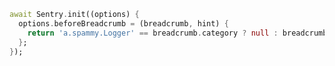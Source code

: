```dart {3}
await Sentry.init((options) {
  options.beforeBreadcrumb = (breadcrumb, hint) {
    return 'a.spammy.Logger' == breadcrumb.category ? null : breadcrumb;
  };
});
```
